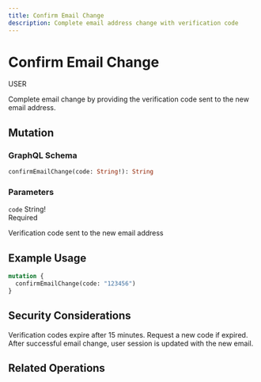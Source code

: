 ```yaml
---
title: Confirm Email Change
description: Complete email address change with verification code
---
```



<div className="relative overflow-hidden rounded-xl border bg-gradient-to-br from-teal-500/10 via-emerald-500/10 to-cyan-500/10 p-8 backdrop-blur-sm mb-8">
  <div className="relative z-10">
    <div className="flex items-center gap-3 mb-4">
      <h1 className="text-3xl font-bold bg-gradient-to-r from-teal-400 to-emerald-400 bg-clip-text text-transparent">
        Confirm Email Change
      </h1>
      <div className="inline-flex items-center px-3 py-1 rounded-full text-xs font-medium bg-teal-500/20 text-teal-400 border border-teal-500/30">
        USER
      </div>
    </div>
    <p className="text-muted-foreground max-w-2xl">
      Complete email change by providing the verification code sent to the new email address.
    </p>
  </div>
</div>

## Mutation

<div className="relative overflow-hidden rounded-lg border border-teal-500/20 bg-gradient-to-br from-teal-500/5 to-emerald-500/5 p-6 my-6">
  <h3 className="text-lg font-semibold text-teal-400 mb-4">GraphQL Schema</h3>

```graphql
confirmEmailChange(code: String!): String
```
</div>

### Parameters

<div className="space-y-3 my-6">
  <div className="rounded-lg border border-emerald-500/20 bg-card p-4">
    <div className="flex items-start justify-between">
      <div>
        <code className="text-sm font-mono text-emerald-400">code</code>
        <span className="ml-2 text-xs text-muted-foreground">String!</span>
      </div>
      <div className="text-xs px-2 py-1 rounded bg-red-500/20 text-red-400">Required</div>
    </div>
    <p className="text-sm text-muted-foreground mt-2">
      Verification code sent to the new email address
    </p>
  </div>
</div>

## Example Usage

```graphql
mutation {
  confirmEmailChange(code: "123456")
}
```

## Security Considerations

<div className="space-y-4 my-6">
  <Callout type="warn" title="Code Expiration">
    Verification codes expire after 15 minutes. Request a new code if expired.
  </Callout>

  <Callout type="info" title="Session Update">
    After successful email change, user session is updated with the new email.
  </Callout>
</div>

## Related Operations

<Cards>
  <Card title="Request Email Change" href="/docs/api/user/request-email-change" />
  <Card title="Get User" href="/docs/api/user/get-user" />
</Cards>
